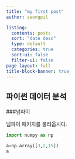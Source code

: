 ```yaml
---
title: "my first post"
author: seongpil

listing:
  contents: posts
  sort: "date desc"
  type: default
  categories: true
  sort-ui: false
  filter-ui: false
page-layout: full
title-block-banner: true
---
```


## 파이썬 데이터 분석

###넘파이

넘파이 패키지를 불러옵시다. 

```python
import numpy as np

a=np.array([3,2,15])
a
```


